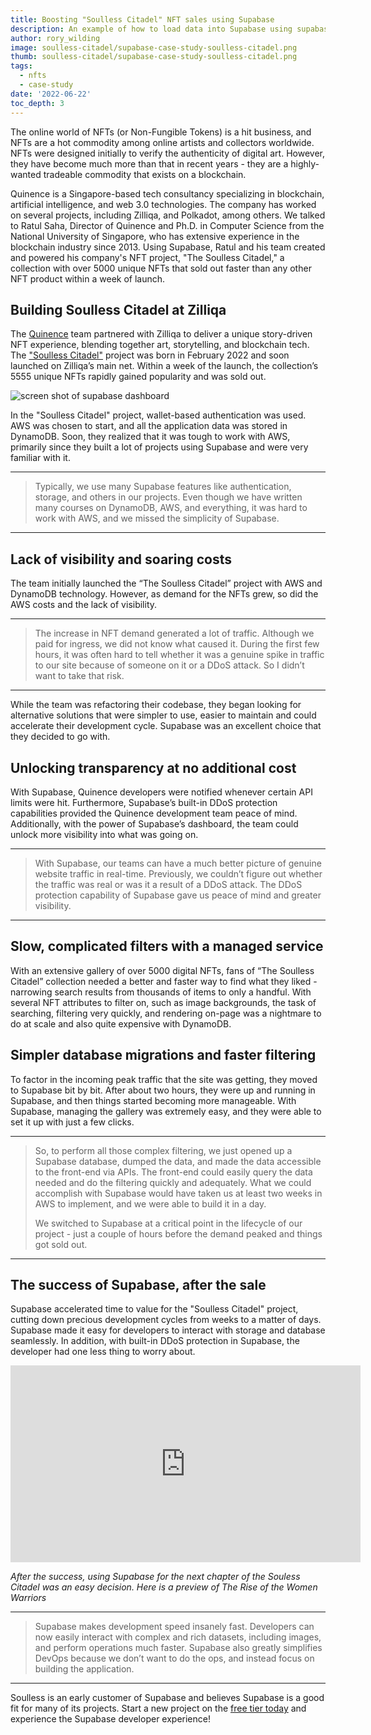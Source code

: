 ```yaml
---
title: Boosting "Soulless Citadel" NFT sales using Supabase
description: An example of how to load data into Supabase using supabase-py
author: rory_wilding
image: soulless-citadel/supabase-case-study-soulless-citadel.png
thumb: soulless-citadel/supabase-case-study-soulless-citadel.png
tags:
  - nfts
  - case-study
date: '2022-06-22'
toc_depth: 3
---
```


The online world of NFTs (or Non-Fungible Tokens) is a hit business, and NFTs are a hot commodity among online artists and collectors worldwide. NFTs were designed initially to verify the authenticity of digital art. However, they have become much more than that in recent years - they are a highly-wanted tradeable commodity that exists on a blockchain.

Quinence is a Singapore-based tech consultancy specializing in blockchain, artificial intelligence, and web 3.0 technologies. The company has worked on several projects, including Zilliqa, and Polkadot, among others.  We talked to Ratul Saha, Director of Quinence and Ph.D. in Computer Science from the National University of Singapore, who has extensive experience in the blockchain industry since 2013. Using Supabase, Ratul and his team created and powered his company's NFT project, "The Soulless Citadel," a collection with over 5000 unique NFTs that sold out faster than any other NFT product within a week of launch.

## Building Soulless Citadel at Zilliqa

The [Quinence](https://quinence.com/) team partnered with Zilliqa to deliver a unique story-driven NFT experience, blending together art, storytelling, and blockchain tech. 
The ["Soulless Citadel"](https://soullesscitadel.com/) project was born in February 2022 and soon launched on Zilliqa’s main net. Within a week of the launch, the collection’s 5555 unique NFTs rapidly gained popularity and was sold out.

![screen shot of supabase dashboard](/images/blog/soulless-citadel/supabase-case-study-soulless-citadel-nft-carousel.png)

In the "Soulless Citadel" project, wallet-based authentication was used. AWS was chosen to start, and all the application data was stored in DynamoDB. Soon, they realized that it was tough to work with AWS, primarily since they built a lot of projects using Supabase and were very familiar with it.

---

> Typically, we use many Supabase features like authentication, storage, and others in our projects. Even though we have written many courses on DynamoDB, AWS, and everything, it was hard to work with AWS, and we missed the simplicity of Supabase.

---

## Lack of visibility and soaring costs
The team initially launched the “The Soulless Citadel” project with AWS and DynamoDB technology. However, as demand for the NFTs grew, so did the AWS costs and the lack of visibility.

---

> The increase in NFT demand generated a lot of traffic. Although we paid for ingress, we did not know what caused it. During the first few hours,  it was often hard to tell whether it was a genuine spike in traffic to our site because of someone on it or a DDoS attack. So I didn’t want to take that risk.

---

While the team was refactoring their codebase, they began looking for alternative solutions that were simpler to use, easier to maintain and could accelerate their development cycle. Supabase was an excellent choice that they decided to go with.

## Unlocking transparency at no additional cost

With Supabase, Quinence developers were notified whenever certain API limits were hit. Furthermore, Supabase’s built-in DDoS protection capabilities provided the Quinence development team peace of mind. Additionally, with the power of Supabase’s dashboard, the team could unlock more visibility into what was going on.

---

> With Supabase, our teams can have a much better picture of genuine website traffic in real-time. Previously, we couldn’t figure out whether the traffic was real or was it a result of a DDoS attack. The DDoS protection capability of Supabase gave us peace of mind and greater visibility.

---

## Slow, complicated filters with a managed service

With an extensive gallery of over 5000 digital NFTs, fans of “The Soulless Citadel” collection needed a better and faster way to find what they liked - narrowing search results from thousands of items to only a handful. With several NFT attributes to filter on, such as image backgrounds, the task of searching, filtering very quickly, and rendering on-page was a nightmare to do at scale and also quite expensive with DynamoDB.

## Simpler database migrations and faster filtering

To factor in the incoming peak traffic that the site was getting, they moved to Supabase bit by bit. After about two hours, they were up and running in Supabase, and then things started becoming more manageable. With Supabase, managing the gallery was extremely easy, and they were able to set it up with just a few clicks. 

---

> So, to perform all those complex filtering, we just opened up a Supabase database, dumped the data, and made the data accessible to the front-end via APIs. The front-end could easily query the data needed and do the filtering quickly and adequately. What we could accomplish with Supabase would have taken us at least two weeks in AWS to implement, and we were able to build it in a day.
>
> We switched to Supabase at a critical point in the lifecycle of our project - just a couple of hours before the demand peaked and things got sold out.

---

## The success of Supabase, after the sale

Supabase accelerated time to value for the "Soulless Citadel" project, cutting down precious development cycles from weeks to a matter of days. Supabase made it easy for developers to interact with storage and database seamlessly. In addition, with built-in DDoS protection in Supabase, the developer had one less thing to worry about.

<iframe width="560" height="315" src="https://www.youtube.com/embed/kTfRUNt2WC0" title="YouTube video player" frameborder="0" allow="accelerometer; autoplay; clipboard-write; encrypted-media; gyroscope; picture-in-picture" allowfullscreen></iframe>

_After the success, using Supabase for the next chapter of the Souless Citadel was an easy decision. Here is a preview of The Rise of the Women Warriors_

---

> Supabase makes development speed insanely fast. Developers can now easily interact with complex and rich datasets, including images, and perform operations much faster. Supabase also greatly simplifies DevOps because we don’t want to do the ops, and instead focus on building the application.

---

Soulless is an early customer of Supabase and believes Supabase is a good fit for many of its projects. Start a new project on the [free tier today](https://api.supabase.io/platform/login) and experience the Supabase developer experience!
